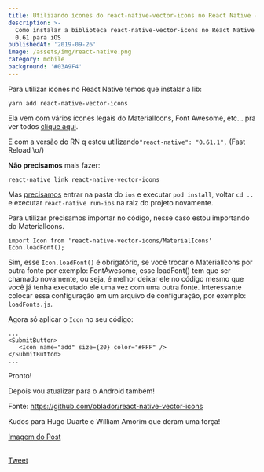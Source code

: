 ```yaml
---
title: Utilizando ícones do react-native-vector-icons no React Native - iOS
description: >-
  Como instalar a biblioteca react-native-vector-icons no React Native na versão
  0.61 para iOS
publishedAt: '2019-09-26'
image: /assets/img/react-native.png
category: mobile
background: '#03A9F4'
---
```


Para utilizar ícones no React Native temos que instalar a lib:

```
yarn add react-native-vector-icons
```

Ela vem com vários ícones legais do MaterialIcons, Font Awesome, etc... pra ver todos [clique aqui](https://oblador.github.io/react-native-vector-icons/).

E com a versão do RN q estou utilizando`"react-native": "0.61.1",` (Fast Reload \o/)

**Não precisamos** mais fazer:

```
react-native link react-native-vector-icons
```

Mas [precisamos](https://github.com/react-native-community/cli/blob/master/docs/autolinking.md) entrar na pasta do `ios` e executar `pod install`, voltar `cd .. ` e executar `react-native run-ios` na raiz do projeto novamente.

Para utilizar precisamos importar no código, nesse caso estou importando do MaterialIcons.

```
import Icon from 'react-native-vector-icons/MaterialIcons'
Icon.loadFont();
```

Sim, esse `Icon.loadFont()` é obrigatório, se você trocar o MaterialIcons por outra fonte por exemplo: FontAwesome, esse loadFont() tem que ser chamado novamente, ou seja, é melhor deixar ele no código mesmo que você já tenha executado ele uma vez com uma outra fonte. Interessante colocar essa configuração em um arquivo de configuração, por exemplo: `loadFonts.js`.

Agora só aplicar o `Icon` no seu código:

```
...
<SubmitButton>
   <Icon name="add" size={20} color="#FFF" />
</SubmitButton>
...
```

Pronto!

Depois vou atualizar para o Android também!

Fonte: https://github.com/oblador/react-native-vector-icons

Kudos para Hugo Duarte e William Amorim que deram uma força!

[Imagem do Post](https://medium.com/react-native-training/best-practices-for-creating-react-native-apps-part-1-66311c746df3)

<section
  style={{
    display: 'flex',
    flexDirection: 'column',
    alignItems: 'center',
    justifyContent: 'center',
  }}
>
  <br />
  <a
    href="https://twitter.com/share?ref_src=twsrc%5Etfw"
    className="twitter-share-button"
    data-show-count="false"
  >
    Tweet
  </a>
</section>
